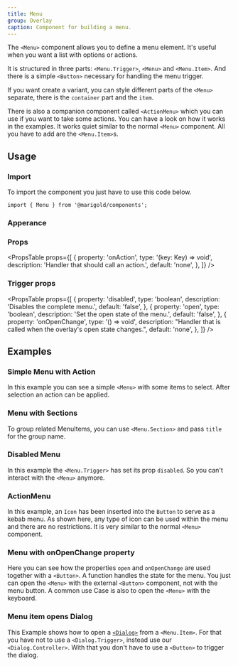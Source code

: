 ```yaml
---
title: Menu
group: Overlay
caption: Component for building a menu.
---
```


The `<Menu>` component allows you to define a menu element. It's useful when you want a list with options or actions.

It is structured in three parts: `<Menu.Trigger>`, `<Menu>` and `<Menu.Item>`. And there is a simple `<Button>` necessary for handling the menu trigger.

If you want create a variant, you can style different parts of the `<Menu>` separate, there is the `container` part and the `item`.

There is also a companion component called `<ActionMenu>` which you can use if you want to take some actions. You can have a look on how it works in the examples. It works quiet similar to the normal `<Menu>` component. All you have to add are the `<Menu.Item>`s.

## Usage

### Import

To import the component you just have to use this code below.

```tsx
import { Menu } from '@marigold/components';
```

### Apperance

<AppearanceTable component={title} />

### Props

<PropsTable
  props={[
    {
      property: 'onAction',
      type: '(key: Key) => void',
      description: 'Handler that should call an action.',
      default: 'none',
    },
  ]}
/>

### Trigger props

<PropsTable
  props={[
    {
      property: 'disabled',
      type: 'boolean',
      description: 'Disables the complete menu.',
      default: 'false',
    },
    {
      property: 'open',
      type: 'boolean',
      description: 'Set the open state of the menu.',
      default: 'false',
    },
    {
      property: 'onOpenChange',
      type: '() => void',
      description:
        "Handler that is called when the overlay's open state changes.",
      default: 'none',
    },
  ]}
/>

## Examples

### Simple Menu with Action

In this example you can see a simple `<Menu>` with some items to select. After selection an action can be applied.

<ComponentDemo file="./menu-action.demo.tsx" />

### Menu with Sections

To group related MenuItems, you can use `<Menu.Section>` and pass `title` for the group name.

<ComponentDemo file="./menu-section.demo.tsx" />

### Disabled Menu

In this example the `<Menu.Trigger>` has set its prop `disabled`. So you can't interact with the `<Menu>` anymore.

<ComponentDemo file="./menu-disabled.demo.tsx" />

### ActionMenu

In this example, an `Icon` has been inserted into the `Button` to serve as a kebab menu.
As shown here, any type of icon can be used within the menu and there are no restrictions.
It is very similar to the normal `<Menu>` component.

<ComponentDemo file="./kebab-menu.demo.tsx" />

### Menu with onOpenChange property

Here you can see how the properties `open` and `onOpenChange` are used together with a `<Button>`. A function handles the state for the menu. You just can open the `<Menu>` with the external `<Button>` component, not with the menu button.
A common use Case is also to open the `<Menu>` with the keyboard.

<ComponentDemo file="./menu-open.demo.tsx" />

### Menu item opens Dialog

This Example shows how to open a [`<Dialog>`](/components/dialog/) from a `<Menu.Item>`.
For that you have not to use a `<Dialog.Trigger>`, instead use our `<Dialog.Controller>`. With that you don't have to use a `<Button>` to trigger the dialog.

<ComponentDemo file="./menu-open-dialog.demo.tsx" />
